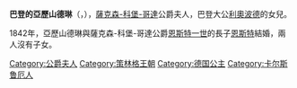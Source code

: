 {{Multiple issues|
{{Expand language|1=en|time=2021-02-01T14:18:08+00:00}}
{{Unreferenced|time=2021-02-01T14:18:08+00:00}}
}}
{{Infobox noble
| name        = 巴登的亞歷山德琳
| title       = 薩克森-科堡-哥達公爵夫人
| image       = Princess Alexandrine of Baden, Duchess of Saxe-Coburg and Gotha.jpg
| birth_date  = {{birth date|1820|12|6|df=y}}
| birth_place = [[卡爾斯魯厄|卡爾斯魯厄]]
| death_date  = {{death date and age|1904|12|20|1820|12|6|df=y}}
| death_place = [[科堡|科堡]]
| noble family= [[哲林根王朝|哲林根王朝]]
| father      = [[利奥波德_(巴登)|巴登大公利奧波德]]
| mother      = [[蘇菲_(瑞典公主)|瑞典的蘇菲公主]]
}}
'''巴登的亞歷山德琳'''（{{lang-de|Alexandrine von Baden}}，{{bd|1820年|12月6日|1904年|12月20日}}），[[薩克森-科堡-哥達|薩克森-科堡-哥達]]公爵夫人，巴登大公[[利奥波德_(巴登)|利奧波德]]的女兒。

1842年，亞歷山德琳與薩克森-科堡-哥達公爵[[恩斯特一世_(萨克森-科堡-哥达)|恩斯特一世]]的長子[[恩斯特二世_(萨克森-科堡-哥达公爵)|恩斯特]]結婚，兩人沒有子女。

[[Category:公爵夫人|Category:公爵夫人]]
[[Category:策林格王朝|Category:策林格王朝]]
[[Category:德国公主|Category:德国公主]]
[[Category:卡尔斯鲁厄人|Category:卡尔斯鲁厄人]]